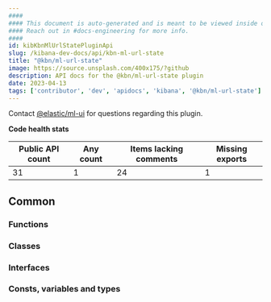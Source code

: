 ```yaml
---
####
#### This document is auto-generated and is meant to be viewed inside our experimental, new docs system.
#### Reach out in #docs-engineering for more info.
####
id: kibKbnMlUrlStatePluginApi
slug: /kibana-dev-docs/api/kbn-ml-url-state
title: "@kbn/ml-url-state"
image: https://source.unsplash.com/400x175/?github
description: API docs for the @kbn/ml-url-state plugin
date: 2023-04-13
tags: ['contributor', 'dev', 'apidocs', 'kibana', '@kbn/ml-url-state']
---
```




Contact [@elastic/ml-ui](https://github.com/orgs/elastic/teams/ml-ui) for questions regarding this plugin.

**Code health stats**

| Public API count  | Any count | Items lacking comments | Missing exports |
|-------------------|-----------|------------------------|-----------------|
| 31 | 1 | 24 | 1 |

## Common

### Functions
<DocDefinitionList data={kbnMlUrlStateObj.common.functions}/>

### Classes
<DocDefinitionList data={kbnMlUrlStateObj.common.classes}/>

### Interfaces
<DocDefinitionList data={kbnMlUrlStateObj.common.interfaces}/>

### Consts, variables and types
<DocDefinitionList data={kbnMlUrlStateObj.common.misc}/>

